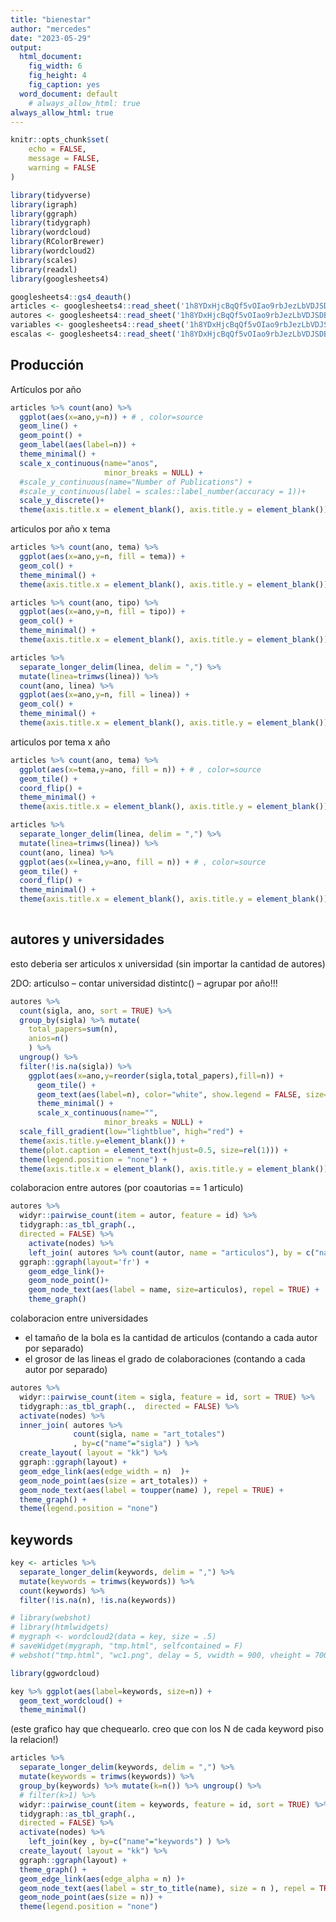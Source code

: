 ```yaml
---
title: "bienestar"
author: "mercedes"
date: "2023-05-29"
output:
  html_document:
    fig_width: 6
    fig_height: 4
    fig_caption: yes
  word_document: default
    # always_allow_html: true
always_allow_html: true
---
```


```r
knitr::opts_chunk$set(
	echo = FALSE,
	message = FALSE,
	warning = FALSE
)

library(tidyverse)
library(igraph)
library(ggraph)
library(tidygraph)
library(wordcloud)
library(RColorBrewer)
library(wordcloud2)
library(scales)
library(readxl)
library(googlesheets4)

```


```r

googlesheets4::gs4_deauth()
articles <- googlesheets4::read_sheet('1h8YDxHjcBqQf5vOIao9rbJezLbVDJSDBclEjzPQlEHU', sheet = 'data')
autores <- googlesheets4::read_sheet('1h8YDxHjcBqQf5vOIao9rbJezLbVDJSDBclEjzPQlEHU', sheet = 'autores')
variables <- googlesheets4::read_sheet('1h8YDxHjcBqQf5vOIao9rbJezLbVDJSDBclEjzPQlEHU', sheet = 'variables')
escalas <- googlesheets4::read_sheet('1h8YDxHjcBqQf5vOIao9rbJezLbVDJSDBclEjzPQlEHU', sheet = 'empíricos')

```

## Producción

Artículos por año

```r

articles %>% count(ano) %>% 
  ggplot(aes(x=ano,y=n)) + # , color=source
  geom_line() + 
  geom_point() +
  geom_label(aes(label=n)) +
  theme_minimal() +
  scale_x_continuous(name="anos", 
                     minor_breaks = NULL) +
  #scale_y_continuous(name="Number of Publications") + 
  #scale_y_continuous(label = scales::label_number(accuracy = 1))+
  scale_y_discrete()+
  theme(axis.title.x = element_blank(), axis.title.y = element_blank())

```

articulos por año x tema

```r

articles %>% count(ano, tema) %>% 
  ggplot(aes(x=ano,y=n, fill = tema)) + 
  geom_col() + 
  theme_minimal() +
  theme(axis.title.x = element_blank(), axis.title.y = element_blank())

articles %>% count(ano, tipo) %>% 
  ggplot(aes(x=ano,y=n, fill = tipo)) + 
  geom_col() + 
  theme_minimal() +
  theme(axis.title.x = element_blank(), axis.title.y = element_blank())

articles %>%
  separate_longer_delim(linea, delim = ",") %>%
  mutate(linea=trimws(linea)) %>%
  count(ano, linea) %>% 
  ggplot(aes(x=ano,y=n, fill = linea)) + 
  geom_col() + 
  theme_minimal() +
  theme(axis.title.x = element_blank(), axis.title.y = element_blank())

```

articulos por tema x año

```r

articles %>% count(ano, tema) %>% 
  ggplot(aes(x=tema,y=ano, fill = n)) + # , color=source
  geom_tile() +
  coord_flip() +
  theme_minimal() +
  theme(axis.title.x = element_blank(), axis.title.y = element_blank())

articles %>% 
  separate_longer_delim(linea, delim = ",") %>%
  mutate(linea=trimws(linea)) %>%
  count(ano, linea) %>% 
  ggplot(aes(x=linea,y=ano, fill = n)) + # , color=source
  geom_tile() +
  coord_flip() +
  theme_minimal() +
  theme(axis.title.x = element_blank(), axis.title.y = element_blank())
      
```


## autores y universidades

esto deberia ser articulos x universidad (sin importar la cantidad de autores)

2DO: articulso -- contar universidad distintc() -- agrupar por año!!!


```r

autores %>% 
  count(sigla, ano, sort = TRUE) %>% 
  group_by(sigla) %>% mutate(
    total_papers=sum(n),
    anios=n()
    ) %>% 
  ungroup() %>%
  filter(!is.na(sigla)) %>%
    ggplot(aes(x=ano,y=reorder(sigla,total_papers),fill=n)) + 
      geom_tile() +
      geom_text(aes(label=n), color="white", show.legend = FALSE, size=3) +
      theme_minimal() +
      scale_x_continuous(name="", 
                     minor_breaks = NULL) +
  scale_fill_gradient(low="lightblue", high="red") +
  theme(axis.title.y=element_blank()) +
  theme(plot.caption = element_text(hjust=0.5, size=rel(1))) +
  theme(legend.position = "none") +
  theme(axis.title.x = element_blank(), axis.title.y = element_blank())

```


colaboracion entre autores (por coautorias == 1 articulo)


```r

autores %>% 
  widyr::pairwise_count(item = autor, feature = id) %>%
  tidygraph::as_tbl_graph(.,
  directed = FALSE) %>%
    activate(nodes) %>%
    left_join( autores %>% count(autor, name = "articulos"), by = c("name"="autor")) %>%
  ggraph::ggraph(layout='fr') +
    geom_edge_link()+
    geom_node_point()+
    geom_node_text(aes(label = name, size=articulos), repel = TRUE) +
    theme_graph()


```

colaboracion entre universidades

- el tamaño de la bola es la cantidad de articulos (contando a cada autor por separado)
- el grosor de las lineas el grado de colaboraciones (contando a cada autor por separado)

```r

autores %>% 
  widyr::pairwise_count(item = sigla, feature = id, sort = TRUE) %>%
  tidygraph::as_tbl_graph(.,  directed = FALSE) %>%
  activate(nodes) %>% 
  inner_join( autores %>%
              count(sigla, name = "art_totales") 
              , by=c("name"="sigla") ) %>%
  create_layout( layout = "kk") %>%
  ggraph::ggraph(layout) +
  geom_edge_link(aes(edge_width = n)  )+
  geom_node_point(aes(size = art_totales)) +
  geom_node_text(aes(label = toupper(name) ), repel = TRUE) +
  theme_graph() +
  theme(legend.position = "none")

```


## keywords

```r

key <- articles %>% 
  separate_longer_delim(keywords, delim = ",") %>%
  mutate(keywords = trimws(keywords)) %>%
  count(keywords) %>% 
  filter(!is.na(n), !is.na(keywords))

```

```r

# library(webshot)
# library(htmlwidgets)
# mygraph <- wordcloud2(data = key, size = .5)
# saveWidget(mygraph, "tmp.html", selfcontained = F)
# webshot("tmp.html", "wc1.png", delay = 5, vwidth = 900, vheight = 700)

library(ggwordcloud)

key %>% ggplot(aes(label=keywords, size=n)) +
  geom_text_wordcloud() + 
  theme_minimal()

```

(este grafico hay que chequearlo. creo que con los N de cada keyword piso la relacion!)

```r

articles %>% 
  separate_longer_delim(keywords, delim = ",") %>%
  mutate(keywords = trimws(keywords)) %>%
  group_by(keywords) %>% mutate(k=n()) %>% ungroup() %>%
  # filter(k>1) %>%
  widyr::pairwise_count(item = keywords, feature = id, sort = TRUE) %>%
  tidygraph::as_tbl_graph(.,
  directed = FALSE) %>%
  activate(nodes) %>% 
    left_join(key , by=c("name"="keywords") ) %>%
  create_layout( layout = "kk") %>%
  ggraph::ggraph(layout) +
  theme_graph() +
  geom_edge_link(aes(edge_alpha = n) )+
  geom_node_text(aes(label = str_to_title(name), size = n ), repel = TRUE) +
  geom_node_point(aes(size = n)) +
  theme(legend.position = "none")

```



